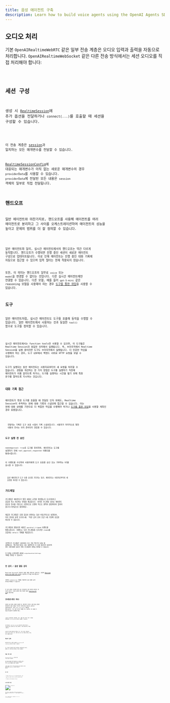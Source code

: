 ```yaml
---
title: 음성 에이전트 구축
description: Learn how to build voice agents using the OpenAI Agents SDK, what features are available, how to architecture your application, and more.
---
```



## 오디오 처리

기본 `OpenAIRealtimeWebRTC` 같은 일부 전송 계층은 오디오 입력과 출력을 자동으로 처리합니다. `OpenAIRealtimeWebSocket` 같은 다른 전송 방식에서는 세션 오디오를 직접 처리해야 합니다:

<Code lang="typescript" code={handleAudioExample} />

## 세션 구성

생성 시 [`RealtimeSession`](/openai-agents-js/openai/agents-realtime/classes/realtimesession/)에 추가 옵션을 전달하거나 `connect(...)`를 호출할 때 세션을 구성할 수 있습니다.

<Code lang="typescript" code={configureSessionExample} />

이 전송 계층은 [session](https://platform.openai.com/docs/api-reference/realtime-client-events/session/update)과 일치하는 모든 매개변수를 전달할 수 있습니다.

[RealtimeSessionConfig](/openai-agents-js/openai/agents-realtime/type-aliases/realtimesessionconfig/)에 대응되는 매개변수가 아직 없는 새로운 매개변수의 경우 `providerData`를 사용할 수 있습니다. `providerData`에 전달된 모든 내용은 `session` 객체의 일부로 직접 전달됩니다.

## 핸드오프

일반 에이전트와 마찬가지로, 핸드오프를 사용해 에이전트를 여러 에이전트로 분리하고 그 사이를 오케스트레이션하여 에이전트의 성능을 높이고 문제의 범위를 더 잘 정의할 수 있습니다.

<Code lang="typescript" code={multiAgentsExample} />

일반 에이전트와 달리, 실시간 에이전트에서의 핸드오프는 약간 다르게 동작합니다. 핸드오프가 수행되면 진행 중인 세션이 새로운 에이전트 구성으로 업데이트됩니다. 이로 인해 에이전트는 진행 중인 대화 기록에 자동으로 접근할 수 있으며 입력 필터는 현재 적용되지 않습니다.

또한, 이 의미는 핸드오프의 일부로 `voice` 또는 `model`을 변경할 수 없다는 것입니다. 다른 실시간 에이전트에만 연결할 수 있습니다. 다른 모델, 예를 들어 `gpt-5-mini` 같은 reasoning 모델을 사용해야 하는 경우 [도구를 통한 위임](#delegation-through-tools)을 사용할 수 있습니다.

## 도구

일반 에이전트처럼, 실시간 에이전트도 도구를 호출해 동작을 수행할 수 있습니다. 일반 에이전트에서 사용하는 것과 동일한 `tool()` 함수로 도구를 정의할 수 있습니다.

<Code lang="typescript" code={defineToolExample} />

실시간 에이전트에서는 function tools만 사용할 수 있으며, 이 도구들은 Realtime Session과 동일한 위치에서 실행됩니다. 즉, 브라우저에서 Realtime Session을 실행 중이라면 도구도 브라우저에서 실행됩니다. 더 민감한 작업을 수행해야 하는 경우, 도구 내부에서 백엔드 서버로 HTTP 요청을 보낼 수 있습니다.

도구가 실행되는 동안 에이전트는 사용자로부터의 새 요청을 처리할 수 없습니다. 경험을 개선하는 한 가지 방법은 도구를 실행하기 직전에 에이전트가 이를 알리도록 하거나, 도구를 실행하는 시간을 벌기 위해 특정 문구를 말하도록 지시하는 것입니다.

### 대화 기록 접근

에이전트가 특정 도구를 호출할 때 전달된 인자 외에도, Realtime Session이 추적하는 현재 대화 기록의 스냅샷에 접근할 수 있습니다. 이는 현재 대화 상태를 기반으로 더 복잡한 작업을 수행해야 하거나 [도구를 통한 위임](#delegation-through-tools)을 사용할 계획인 경우 유용합니다.

<Code lang="typescript" code={toolHistoryExample} />

<Aside type="note">
  전달되는 기록은 도구 호출 시점의 기록 스냅샷입니다. 사용자가 마지막으로 말한
  내용의 전사는 아직 준비되지 않았을 수 있습니다.
</Aside>

### 도구 실행 전 승인

`needsApproval: true`로 도구를 정의하면, 에이전트는 도구를 실행하기 전에 `tool_approval_requested` 이벤트를 발생시킵니다.

이 이벤트를 수신하여 사용자에게 도구 호출을 승인 또는 거부하는 UI를 표시할 수 있습니다.

<Code lang="typescript" code={toolApprovalEventExample} />

<Aside type="note">
  음성 에이전트가 도구 호출 승인을 기다리는 동안, 에이전트는 사용자로부터의 새
  요청을 처리할 수 없습니다.
</Aside>

## 가드레일

가드레일은 에이전트가 말한 내용이 규칙을 위반했는지 모니터링하고 응답을 즉시 차단하는 방법을 제공합니다. 이러한 가드레일 검사는 에이전트 응답의 전사를 기반으로 수행되므로 모델의 텍스트 출력이 활성화되어 있어야 합니다(기본값으로 활성화됨).

제공한 가드레일은 모델 응답이 반환되는 동안 비동기적으로 실행되어, 미리 정의된 분류 트리거(예: "특정 금지 단어 언급")에 기반해 응답을 차단할 수 있습니다.

가드레일이 발동되면 세션은 `guardrail_tripped` 이벤트를 발생시킵니다. 이벤트는 또한 가드레일을 트리거한 `itemId`를 포함하는 `details` 객체를 제공합니다.

<Code lang="typescript" code={guardrailsExample} />

기본적으로 가드레일은 100자마다 또는 응답 텍스트가 끝날 때 실행됩니다. 텍스트를 말하는 데는 일반적으로 더 오래 걸리므로 대부분의 경우 사용자에게 들리기 전에 가드레일이 위반을 잡아낼 수 있습니다.

이 동작을 수정하려면 세션에 `outputGuardrailSettings` 객체를 전달할 수 있습니다.

<Code lang="typescript" code={guardrailSettingsExample} />

## 턴 감지 / 음성 활동 감지

Realtime Session은 사용자가 말할 때를 자동으로 감지하고, 내장된 [Realtime API의 음성 활동 감지 모드](https://platform.openai.com/docs/guides/realtime-vad)를 사용하여 새 턴을 트리거합니다.

세션에 `turnDetection` 객체를 전달하여 음성 활동 감지 모드를 변경할 수 있습니다.

<Code lang="typescript" code={turnDetectionExample} />

턴 감지 설정을 수정하면 원치 않는 인터럽션과 침묵 처리를 보정하는 데 도움이 됩니다. 다양한 설정에 대한 자세한 내용은 [Realtime API 문서](https://platform.openai.com/docs/guides/realtime-vad)를 확인하세요

## 인터럽션(중단 처리)

내장된 음성 활동 감지를 사용할 때, 에이전트가 말하는 중에 말을 겹치면 에이전트가 말한 내용을 기반으로 컨텍스트를 자동으로 감지하고 업데이트합니다. 또한 `audio_interrupted` 이벤트를 발생시킵니다. 이는 모든 오디오 재생을 즉시 중지하는 데 사용할 수 있습니다(웹소켓 연결에만 해당).

<Code lang="typescript" code={audioInterruptedExample} />

수동으로 인터럽션을 수행하려는 경우, 예를 들어 UI에 "중지" 버튼을 제공하려면 `interrupt()`를 수동으로 호출할 수 있습니다:

<Code lang="typescript" code={sessionInterruptExample} />

어떤 방식이든, Realtime Session은 에이전트의 생성을 중단하고, 사용자에게 말한 내용에 대한 지식을 잘라내며, 기록을 업데이트하는 처리를 수행합니다.

WebRTC를 사용해 에이전트에 연결하는 경우, 오디오 출력도 지워집니다. WebSocket을 사용하는 경우, 재생 대기 중인 오디오 재생을 중지하는 처리는 직접 수행해야 합니다.

## 텍스트 입력

에이전트에 텍스트 입력을 보내려면 `RealtimeSession`의 `sendMessage` 메서드를 사용할 수 있습니다.

이는 사용자가 에이전트와 양쪽 모달리티로 상호작용하도록 하거나, 대화에 추가 컨텍스트를 제공하려는 경우에 유용합니다.

<Code lang="typescript" code={sendMessageExample} />

## 대화 기록 관리

`RealtimeSession`은 `history` 속성에서 대화 기록을 자동으로 관리합니다:

이를 사용해 고객에게 기록을 렌더링하거나 추가 작업을 수행할 수 있습니다. 대화 진행 동안 이 기록은 지속적으로 변경되므로 `history_updated` 이벤트를 수신할 수 있습니다.

기록을 수정하고 싶다면, 예를 들어 메시지를 완전히 제거하거나 전사를 업데이트하려면 `updateHistory` 메서드를 사용할 수 있습니다.

<Code lang="typescript" code={updateHistoryExample} />

### 제한 사항

1. 현재로서는 사후에 function tool 호출을 업데이트/변경할 수 없음
2. 기록의 텍스트 출력은 전사와 텍스트 모달리티가 활성화되어 있어야 함
3. 인터럽션으로 인해 잘린 응답에는 전사가 없음

## 도구를 통한 위임

![도구를 통한 위임](https://cdn.openai.com/API/docs/diagram-speech-to-speech-agent-tools.png)

대화 기록과 도구 호출을 결합하면, 대화를 다른 백엔드 에이전트에 위임하여 더 복잡한 작업을 수행한 뒤, 그 결과를 사용자에게 다시 전달할 수 있습니다.

<Code lang="typescript" code={delegationAgentExample} />

아래 코드는 서버에서 실행됩니다. 이 예제에서는 Next.js의 server actions를 통해 실행됩니다.

<Code lang="typescript" code={serverAgentExample} />
